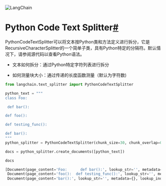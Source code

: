 

<Head>
  <script>
    {
      `(function() {
         var _hmt = _hmt || [];
(function() {
  var hm = document.createElement("script");
  hm.src = "https://hm.baidu.com/hm.js?e60fb290e204e04c5cb6f79b0ac1e697";
  var s = document.getElementsByTagName("script")[0]; 
  s.parentNode.insertBefore(hm, s);
})();
       })();`
    }
  </script>
</Head>

![LangChain](https://pica.zhimg.com/50/v2-56e8bbb52aa271012541c1fe1ceb11a2_r.gif)



Python Code Text Splitter[#](#python-code-text-splitter "Permalink to this headline")
=====================================================================================

PythonCodeTextSplitter可以将文本按Python类和方法定义进行拆分，它是RecursiveCharacterSplitter的一个简单子类，具有Python特定的分隔符。默认情况下，请参阅源代码以查看Python语法。

- 文本如何拆分：通过Python特定字符列表进行拆分

- 如何测量块大小：通过传递的长度函数测量（默认为字符数)

```python
from langchain.text_splitter import PythonCodeTextSplitter

```

```python
python_text = """
class Foo:

 def bar():

def foo():

def testing_func():

def bar():
"""
python_splitter = PythonCodeTextSplitter(chunk_size=30, chunk_overlap=0)

```

```python
docs = python_splitter.create_documents([python_text])

```

```python
docs

```

```python
[Document(page_content='Foo:      def bar():', lookup_str='', metadata={}, lookup_index=0),
 Document(page_content='foo():  def testing_func():', lookup_str='', metadata={}, lookup_index=0),
 Document(page_content='bar():', lookup_str='', metadata={}, lookup_index=0)]

```
